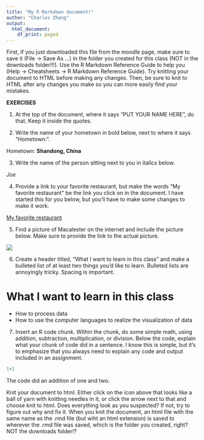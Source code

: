 ```yaml
---
title: "My R Markdown document!"
author: "Charles Zhang"
output:
  html_document:
    df_print: paged
---
```


First, if you just downloaded this file from the moodle page, make sure to save it (File -> Save As ...) in the folder you created for this class (NOT in the downloads folder!!!). Use the R Markdown Reference Guide to help you (Help -> Cheatsheets -> R Markdown Reference Guide). Try knitting your document to HTML before making any changes. Then, be sure to knit to HTML after any changes you make so you can more easily find your mistakes.


**EXERCISES**

(@) At the top of the document, where it says "PUT YOUR NAME HERE", do that. Keep it inside the quotes.

(@) Write the name of your hometown in bold below, next to where it says "Hometown:".

Hometown: **Shandong, China**

(@) Write the name of the person sitting next to you in italics below.

*Joe*

(@) Provide a link to your favorite restaurant, but make the words "My favorite restaurant" be the link you click on in the document. I have started this for you below, but you'll have to make some changes to make it work.

[My favorite restaurant](https://www.pizzahut.com/?ds_rl=1149043&gclid=EAIaIQobChMIgrX_6Ja65AIVCdbACh28HwosEAAYASAAEgIqfPD_BwE&gclsrc=aw.ds)


(@) Find a picture of Macalester on the internet and include the picture below. Make sure to provide the link to the actual picture.

![](https://blog.collegevine.com/wp-content/uploads/2019/04/nativelandscape__1513118659132__w1500-2-1024x576.jpg)

(@) Create a header titled, "What I want to learn in this class" and make a bulleted list of at least two things you'd like to learn. Bulleted lists are annoyingly tricky. Spacing is important.

# What I want to learn in this class
* How to process data
* How to use the computer languages to realize the visualization of data

(@) Insert an R code chunk. Within the chunk, do some simple math, using addition, subtraction, multiplication, or division. Below the code, explain what your chunk of code did in a sentence. I know this is simple, but it's to emphasize that you always need to explain any code and output included in an assignment.

```R
1+2
```
The code did an addition of one and two.

Knit your document to html. Either click on the icon above that looks like a ball of yarn with knitting needles in it, or click the arrow next to that and choose knit to html. Does everything look as you suspected? If not, try to figure out why and fix it. When you knit the document, an html file with the same name as the .rmd file (but wiht an html extension) is saved to wherever the .rmd file was saved, which is the folder you created, right? NOT the downloads folder!?



